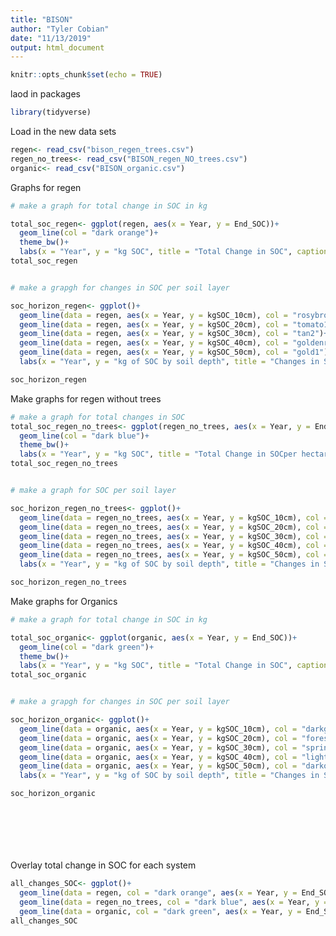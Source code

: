 ```yaml
---
title: "BISON"
author: "Tyler Cobian"
date: "11/13/2019"
output: html_document
---
```


```r
knitr::opts_chunk$set(echo = TRUE)
```
laod in packages

```r
library(tidyverse)

```
Load in the new data sets

```r
regen<- read_csv("bison_regen_trees.csv")
regen_no_trees<- read_csv("BISON_regen_NO_trees.csv")
organic<- read_csv("BISON_organic.csv")
```
Graphs for regen

```r
# make a graph for total change in SOC in kg 

total_soc_regen<- ggplot(regen, aes(x = Year, y = End_SOC))+
  geom_line(col = "dark orange")+
  theme_bw()+
  labs(x = "Year", y = "kg SOC", title = "Total Change in SOC", caption = ("Effects of regenerative organic practices in Bison grazing on soil organic carbon levels. Practices \nimplimented include: native perennial grasses, compost addition, and addition of apple trees"))
total_soc_regen


# make a grapgh for changes in SOC per soil layer

soc_horizon_regen<- ggplot()+
  geom_line(data = regen, aes(x = Year, y = kgSOC_10cm), col = "rosybrown")+
  geom_line(data = regen, aes(x = Year, y = kgSOC_20cm), col = "tomato1")+
  geom_line(data = regen, aes(x = Year, y = kgSOC_30cm), col = "tan2")+
  geom_line(data = regen, aes(x = Year, y = kgSOC_40cm), col = "goldenrod2")+
  geom_line(data = regen, aes(x = Year, y = kgSOC_50cm), col = "gold1")+
  labs(x = "Year", y = "kg of SOC by soil depth", title = "Changes in SOC per hectare throughout soil depth", caption = "Changes in soil organic carbon over time broken into depth of 0-10cm, 10-20cm, 20-30cm, 30-40cm and 40-50cm.\n Practices implimented include: native perennial gcrasses, compost application, and integration of apple trees.")

soc_horizon_regen


```
Make graphs for regen without trees

```r
# make a graph for total changes in SOC
total_soc_regen_no_trees<- ggplot(regen_no_trees, aes(x = Year, y = End_SOC))+
  geom_line(col = "dark blue")+
  theme_bw()+
  labs(x = "Year", y = "kg SOC", title = "Total Change in SOCper hectare", caption = ("Effects of regenerative organic practices in Bison grazing on soil organic carbon levels. Practices \nimplimented include: native perennial grasses and compost addition"))
total_soc_regen_no_trees


# make a graph for SOC per soil layer

soc_horizon_regen_no_trees<- ggplot()+
  geom_line(data = regen_no_trees, aes(x = Year, y = kgSOC_10cm), col = "steelblue4")+
  geom_line(data = regen_no_trees, aes(x = Year, y = kgSOC_20cm), col = "steelblue3")+
  geom_line(data = regen_no_trees, aes(x = Year, y = kgSOC_30cm), col = "lightblue3")+
  geom_line(data = regen_no_trees, aes(x = Year, y = kgSOC_40cm), col = "lightblue1")+
  geom_line(data = regen_no_trees, aes(x = Year, y = kgSOC_50cm), col = "cyan4")+
  labs(x = "Year", y = "kg of SOC by soil depth", title = "Changes in SOC per hectare throughout soil depth per hecatre", caption = "Changes in soil organic carbon over time broken into depth of 0-10cm, 10-20cm, 20-30cm, 30-40cm and 40-50cm.\n Practices implimented include: native perennial gcrasses, compost application.")

soc_horizon_regen_no_trees


```

Make graphs for Organics

```r
# make a graph for total change in SOC in kg 

total_soc_organic<- ggplot(organic, aes(x = Year, y = End_SOC))+
  geom_line(col = "dark green")+
  theme_bw()+
  labs(x = "Year", y = "kg SOC", title = "Total Change in SOC", caption = ("Effects of organic practices in Bison grazing on soil organic carbon levels"))
total_soc_organic


# make a grapgh for changes in SOC per soil layer

soc_horizon_organic<- ggplot()+
  geom_line(data = organic, aes(x = Year, y = kgSOC_10cm), col = "darkgreen")+
  geom_line(data = organic, aes(x = Year, y = kgSOC_20cm), col = "forestgreen")+
  geom_line(data = organic, aes(x = Year, y = kgSOC_30cm), col = "springgreen3")+
  geom_line(data = organic, aes(x = Year, y = kgSOC_40cm), col = "lightgreen")+
  geom_line(data = organic, aes(x = Year, y = kgSOC_50cm), col = "darkolivegreen1")+
  labs(x = "Year", y = "kg of SOC by soil depth", title = "Changes in SOC per hectare throughout soil depth", caption = "Changes in soil organic carbon over time broken into depth of 0-10cm, 10-20cm, 20-30cm, 30-40cm and 40-50cm.")

soc_horizon_organic








```

Overlay total change in SOC for each system
```r

all_changes_SOC<- ggplot()+
  geom_line(data = regen, col = "dark orange", aes(x = Year, y = End_SOC))+
  geom_line(data = regen_no_trees, col = "dark blue", aes(x = Year, y = End_SOC))+
  geom_line(data = organic, col = "dark green", aes(x = Year, y = End_SOC))
all_changes_SOC




```